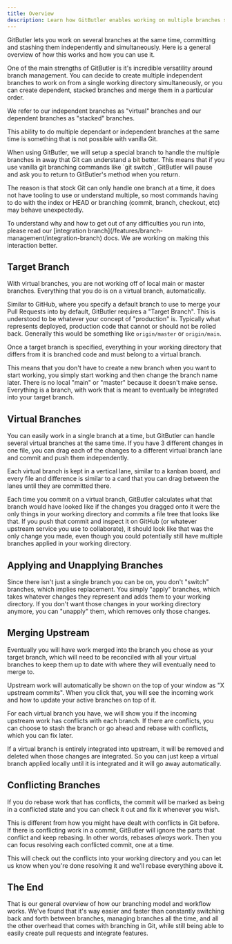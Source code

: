 ```yaml
---
title: Overview
description: Learn how GitButler enables working on multiple branches simultaneously with virtual branches, target branches, and conflict resolution.
---
```



GitButler lets you work on several branches at the same time, committing and stashing them independently and simultaneously. Here is a general overview of how this works and how you can use it.

One of the main strengths of GitButler is it's incredible versatility around branch management. You can decide to create multiple independent branches to work on from a single working directory simultaneously, or you can create dependent, stacked branches and merge them in a particular order.

We refer to our independent branches as "virtual" branches and our dependent branches as "stacked" branches.

This ability to do multiple dependant or independent branches at the same time is something that is not possible with vanilla Git.

<ImageSection
  className="mx-auto"
  src="https://gitbutler-docs-images-public.s3.us-east-1.amazonaws.com/vbranches-overview.png"
  width="800"
  height="600"
  subtitle="The main workspace, showing multiple dependent and independent branches"
/>

<Callout type="warn">
  When using GitButler, we will setup a special branch to handle the multiple branches in away that
  Git can understand a bit better. This means that if you use vanilla git branching commands like
  `git switch`, GitButler will pause and ask you to return to GitButler's method when you return.
</Callout>

The reason is that stock Git can only handle one branch at a time, it does not have tooling to use or understand multiple, so most commands having to do with the index or HEAD or branching (commit, branch, checkout, etc) may behave unexpectedly.

<Callout type="info">
  To understand why and how to get out of any difficulties you run into, please read our
  [integration branch](/features/branch-management/integration-branch) docs. We are working on making
  this interaction better.
</Callout>

## Target Branch

With virtual branches, you are not working off of local main or master branches. Everything that you do is on a virtual branch, automatically.

Similar to GitHub, where you specify a default branch to use to merge your Pull Requests into by default, GitButler requires a "Target Branch". This is understood to be whatever your concept of "production" is. Typically what represents deployed, production code that cannot or should not be rolled back. Generally this would be something like `origin/master` or `origin/main`.

Once a target branch is specified, everything in your working directory that differs from it is branched code and must belong to a virtual branch.

This means that you don't have to create a new branch when you want to start working, you simply start working and then change the branch name later. There is no local "main" or "master" because it doesn't make sense. Everything is a branch, with work that is meant to eventually be integrated into your target branch.

## Virtual Branches

You can easily work in a single branch at a time, but GitButler can handle several virtual branches at the same time. If you have 3 different changes in one file, you can drag each of the changes to a different virtual branch lane and commit and push them independently.

Each virtual branch is kept in a vertical lane, similar to a kanban board, and every file and difference is similar to a card that you can drag between the lanes until they are committed there.

Each time you commit on a virtual branch, GitButler calculates what that branch would have looked like if the changes you dragged onto it were the only things in your working directory and commits a file tree that looks like that. If you push that commit and inspect it on GitHub (or whatever upstream service you use to collaborate), it should look like that was the only change you made, even though you could potentially still have multiple branches applied in your working directory.

## Applying and Unapplying Branches

Since there isn't just a single branch you can be on, you don't "switch" branches, which implies replacement. You simply "apply" branches, which takes whatever changes they represent and adds them to your working directory. If you don't want those changes in your working directory anymore, you can "unapply" them, which removes only those changes.

<ImageSection
  className="mx-auto"
  src="https://gitbutler-docs-images-public.s3.us-east-1.amazonaws.com/unapply-stack.png"
  width="800"
  height="600"
  subtitle="Click 'unapply' for any branch to stash it and remove it's changes from the working directory"
  alt="Virtual Branch Apply / Unapply"
/>

## Merging Upstream

Eventually you will have work merged into the branch you chose as your target branch, which will need to be reconciled with all your virtual branches to keep them up to date with where they will eventually need to merge to.

<ImageSection
  className="mx-auto"
  src="https://gitbutler-docs-images-public.s3.us-east-1.amazonaws.com/update-base.png"
  width="800"
  height="600"
  subtitle="Updating from upstream will automatically remove integrated branches and rebase other branches on top of the new work."
/>

Upstream work will automatically be shown on the top of your window as "X upstream commits". When you click that, you will see the incoming work and how to update your active branches on top of it.

For each virtual branch you have, we will show you if the incoming upstream work has conflicts with each branch. If there are conflicts, you can choose to stash the branch or go ahead and rebase with conflicts, which you can fix later.

If a virtual branch is entirely integrated into upstream, it will be removed and deleted when those changes are integrated. So you can just keep a virtual branch applied locally until it is integrated and it will go away automatically.

## Conflicting Branches

If you do rebase work that has conflicts, the commit will be marked as being in a conflicted state and you can check it out and fix it whenever you wish.

<ImageSection
  className="mx-auto"
  src="https://gitbutler-docs-images-public.s3.us-east-1.amazonaws.com/conflict-resolve.png"
  width="800"
  height="600"
  subtitle="When your commits have conflicts"
/>

This is different from how you might have dealt with conflicts in Git before. If there is conflicting work in a commit, GitButler will ignore the parts that conflict and keep rebasing. In other words, rebases _always_ work. Then you can focus resolving each conflicted commit, one at a time.

<ImageSection
  className="mx-auto"
  src="https://gitbutler-docs-images-public.s3.us-east-1.amazonaws.com/resolve-conflicts-mode.png"
  width="800"
  height="600"
  subtitle="Resolving a conflict by individual commit"
/>

This will check out the conflicts into your working directory and you can let us know when you're done resolving it and we'll rebase everything above it.

<ImageSection
  className="mx-auto"
  src="https://gitbutler-docs-images-public.s3.us-east-1.amazonaws.com/conflicts-resolved.png"
  width="800"
  height="600"
  subtitle="Conflicts resolved!"
/>

## The End

That is our general overview of how our branching model and workflow works. We've found that it's way easier and faster than constantly switching back and forth between branches, managing branches all the time, and all the other overhead that comes with branching in Git, while still being able to easily create pull requests and integrate features.
